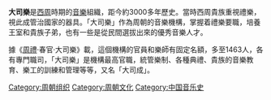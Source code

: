 '''大司樂'''是[[西周|西周]]時期的[[音樂|音樂]]組織，距今約3000多年歷史。當時西周貴族重視禮樂，視此成管治國家的器具。「大司樂」作為周朝的音樂機構，掌握着禮樂要職，培養王室和貴族子弟，也有一些是從民間選拔出來的優秀音樂人才。

據《[[周禮|周禮]]‧春官‧大司樂》載，這個機構的官員和樂師有固定名額，多至1463人，各有專門職司，「大司樂」是機構最高官職，統管樂制、各種典禮、貴族的音樂教育、樂工的訓練和管理等等，又名「大司成」。

[[Category:周朝组织|Category:周朝组织]]
[[Category:周朝文化|Category:周朝文化]]
[[Category:中国音乐史|Category:中国音乐史]]